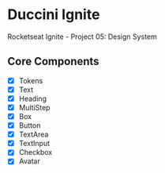 
<Meta title="Home" />

# Duccini Ignite

Rocketseat Ignite - Project 05: Design System 

## Core Components

- [X] Tokens
- [X] Text
- [X] Heading
- [X] MultiStep
- [X] Box
- [X] Button
- [X] TextArea
- [X] TextInput
- [X] Checkbox
- [X] Avatar